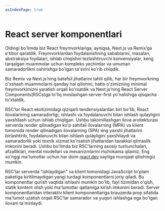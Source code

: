 ```yaml
---
asIndexPage: true
---
```


# React server komponentlari

Oldingi bo'limda biz React freymvorklariga, ayniqsa, Next.js va Remix’ga e'tibor qaratdik. Freymvorklardan foydalanishning sabablarini, masalan, abstraksiya foydalari, ishlab chiqishni tezlashtiruvchi konvensiyalar, keng tarqalgan muammolar uchun kompleks yechimlar va umuman samaradorlikni oshirishga bo'lgan ta'sirini ko'rib chiqdik.

Biz Remix va Next.js’ning batafsil jihatlarini tahlil qilib, har bir freymvorkning o'xshash muammolarni qanday hal qilishini, hatto o'zimizning minimal freymvorkimizni yaratish orqali ko'rsatdik va Next.js’ning React Server Components(RSCs)ga to'liq moslashgan server-first yo'nalishiga qisqacha to'xtaldik.

RSC’lar React ekotizimidagi qiziqarli tendensiyalardan biri bo'lib, React ilovalarining samaradorligi, ishlashi va foydalanuvchi bilan ishlash qulayligini yaxshilash uchun ishlab chiqilgan. Ushbu takomillashgan ilova arxitekturasi serverda render qilinadigan ko'p sahifali ilovalarning (MPA) va klient tomonida render qilinadigan ilovalarning (SPA) eng yaxshi jihatlarini birlashtirib, foydalanuvchi bilan ishlash qulayligini yaxshilaydi va samaradorlik yoki texnik xizmat ko'rsatish jihatlaridan tavakkal qilmaslik imkonini beradi. Ushbu bo'limda biz RSC’larning asosiy tushunchalari, afzalliklari, mental modellari va mexanizmlarini muhokama qilamiz. Eng so'nggi ma'lumotlar uchun har doim [react.dev](https://react.dev) saytiga murojaat qilishingiz mumkin.

RSC’lar serverda "ishlaydigan" va klient tomonidagi JavaScript to'plam paketiga kiritilmaydigan yangi turdagi komponentlarni joriy qiladi. Bu komponentlar qurish vaqtida ishlashi mumkin bo'lib, fayl tizimidan o'qish, statik kontent olish yoki ma'lumotlar qatlamiga kirish imkonini beradi. Server komponentlaridan interaktiv klient komponentlariga brauzerda prop sifatida ma'lumot uzatish orqali RSC’lar samarador va yuqori ishlashga ega bo'lgan ilovani ta'minlaydi.
